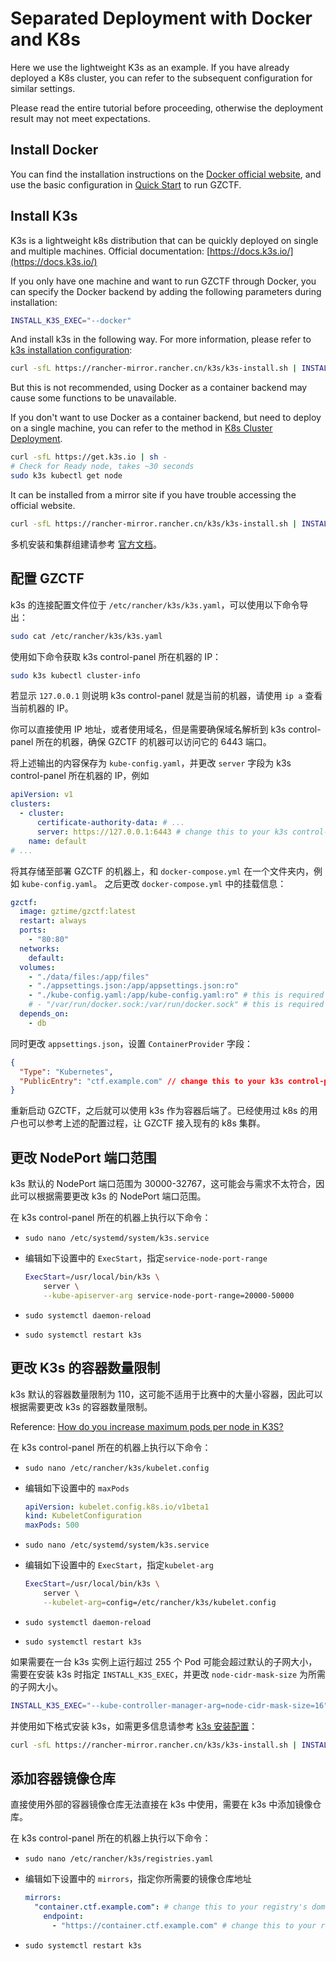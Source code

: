 
# Separated Deployment with Docker and K8s

Here we use the lightweight K3s as an example. If you have already deployed a K8s cluster, you can refer to the subsequent configuration for similar settings.

<Callout type="warning">

Please read the entire tutorial before proceeding, otherwise the deployment result may not meet expectations.

</Callout>

## Install Docker

You can find the installation instructions on the [Docker official website](https://docs.docker.com/engine/install/), and use the basic configuration in [Quick Start](/quick-start) to run GZCTF.

## Install K3s

K3s is a lightweight k8s distribution that can be quickly deployed on single and multiple machines. Official documentation: [https://docs.k3s.io/](https://docs.k3s.io/)

<Callout type="info">

If you only have one machine and want to run GZCTF through Docker, you can specify the Docker backend by adding the following parameters during installation:

```bash
INSTALL_K3S_EXEC="--docker"
```

And install k3s in the following way. For more information, please refer to [k3s installation configuration](https://docs.k3s.io/installation/configuration):

```bash
curl -sfL https://rancher-mirror.rancher.cn/k3s/k3s-install.sh | INSTALL_K3S_EXEC="..." sh -
```

But this is not recommended, using Docker as a container backend may cause some functions to be unavailable.

If you don't want to use Docker as a container backend, but need to deploy on a single machine, you can refer to the method in [K8s Cluster Deployment](/deployment/k8s-only).

</Callout>

```bash
curl -sfL https://get.k3s.io | sh -
# Check for Ready node, takes ~30 seconds
sudo k3s kubectl get node
```

<Callout type="info">

It can be installed from a mirror site if you have trouble accessing the official website.

```bash
curl -sfL https://rancher-mirror.rancher.cn/k3s/k3s-install.sh | INSTALL_K3S_MIRROR=cn sh -
```

</Callout>

多机安装和集群组建请参考 [官方文档](https://docs.k3s.io/zh/quick-start)。

## 配置 GZCTF

k3s 的连接配置文件位于 `/etc/rancher/k3s/k3s.yaml`，可以使用以下命令导出：

```bash
sudo cat /etc/rancher/k3s/k3s.yaml
```

使用如下命令获取 k3s control-panel 所在机器的 IP：

```bash
sudo k3s kubectl cluster-info
```

<Callout type="info">

若显示 `127.0.0.1` 则说明 k3s control-panel 就是当前的机器，请使用 `ip a` 查看当前机器的 IP。

你可以直接使用 IP 地址，或者使用域名，但是需要确保域名解析到 k3s control-panel 所在的机器，确保 GZCTF 的机器可以访问它的 6443 端口。

</Callout>

将上述输出的内容保存为 `kube-config.yaml`，并更改 `server` 字段为 k3s control-panel 所在机器的 IP，例如

```yaml
apiVersion: v1
clusters:
  - cluster:
      certificate-authority-data: # ...
      server: https://127.0.0.1:6443 # change this to your k3s control-panel's IP or domain
    name: default
# ...
```

将其存储至部署 GZCTF 的机器上，和 `docker-compose.yml` 在一个文件夹内，例如 `kube-config.yaml`。
之后更改 `docker-compose.yml` 中的挂载信息：

```yaml
gzctf:
  image: gztime/gzctf:latest
  restart: always
  ports:
    - "80:80"
  networks:
    default:
  volumes:
    - "./data/files:/app/files"
    - "./appsettings.json:/app/appsettings.json:ro"
    - "./kube-config.yaml:/app/kube-config.yaml:ro" # this is required for k8s deployment
    # - "/var/run/docker.sock:/var/run/docker.sock" # this is required for docker deployment
  depends_on:
    - db
```

同时更改 `appsettings.json`，设置 `ContainerProvider` 字段：

```json
{
  "Type": "Kubernetes",
  "PublicEntry": "ctf.example.com" // change this to your k3s control-panel's IP or domain
}
```

重新启动 GZCTF，之后就可以使用 k3s 作为容器后端了。已经使用过 k8s 的用户也可以参考上述的配置过程，让 GZCTF 接入现有的 k8s 集群。

## 更改 NodePort 端口范围

k3s 默认的 NodePort 端口范围为 30000-32767，这可能会与需求不太符合，因此可以根据需要更改 k3s 的 NodePort 端口范围。

在 k3s control-panel 所在的机器上执行以下命令：

- `sudo nano /etc/systemd/system/k3s.service`
- 编辑如下设置中的 `ExecStart`，指定`service-node-port-range`

  ```bash
  ExecStart=/usr/local/bin/k3s \
      server \
      --kube-apiserver-arg service-node-port-range=20000-50000
  ```

- `sudo systemctl daemon-reload`
- `sudo systemctl restart k3s`

## 更改 K3s 的容器数量限制

k3s 默认的容器数量限制为 110，这可能不适用于比赛中的大量小容器，因此可以根据需要更改 k3s 的容器数量限制。

<Callout type="info">

Reference: [How do you increase maximum pods per node in K3S?](https://stackoverflow.com/questions/65894616/how-do-you-increase-maximum-pods-per-node-in-k3s)

</Callout>

在 k3s control-panel 所在的机器上执行以下命令：

- `sudo nano /etc/rancher/k3s/kubelet.config`
- 编辑如下设置中的 `maxPods`

  ```yaml
  apiVersion: kubelet.config.k8s.io/v1beta1
  kind: KubeletConfiguration
  maxPods: 500
  ```

- `sudo nano /etc/systemd/system/k3s.service`

- 编辑如下设置中的 `ExecStart`，指定`kubelet-arg`

  ```bash
  ExecStart=/usr/local/bin/k3s \
      server \
      --kubelet-arg=config=/etc/rancher/k3s/kubelet.config
  ```

- `sudo systemctl daemon-reload`
- `sudo systemctl restart k3s`

<Callout type="info">

如果需要在一台 k3s 实例上运行超过 255 个 Pod 可能会超过默认的子网大小，需要在安装 k3s 时指定 `INSTALL_K3S_EXEC`，并更改 `node-cidr-mask-size` 为所需的子网大小。

```bash
INSTALL_K3S_EXEC="--kube-controller-manager-arg=node-cidr-mask-size=16"
```

并使用如下格式安装 k3s，如需更多信息请参考 [k3s 安装配置](https://docs.k3s.io/installation/configuration)：

```bash
curl -sfL https://rancher-mirror.rancher.cn/k3s/k3s-install.sh | INSTALL_K3S_EXEC="..." sh -
```

</Callout>

## 添加容器镜像仓库

直接使用外部的容器镜像仓库无法直接在 k3s 中使用，需要在 k3s 中添加镜像仓库。

在 k3s control-panel 所在的机器上执行以下命令：

- `sudo nano /etc/rancher/k3s/registries.yaml`

- 编辑如下设置中的 `mirrors`，指定你所需要的镜像仓库地址

  ```yaml
  mirrors:
    "container.ctf.example.com": # change this to your registry's domain
      endpoint:
        - "https://container.ctf.example.com" # change this to your registry's domain
  ```

- `sudo systemctl restart k3s`

